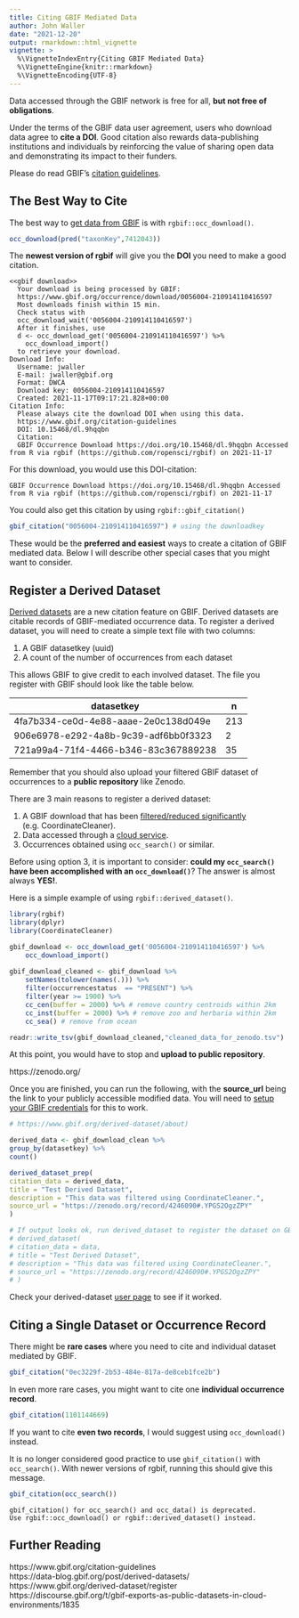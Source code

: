 ```yaml
---
title: Citing GBIF Mediated Data
author: John Waller
date: "2021-12-20"
output: rmarkdown::html_vignette
vignette: >
  %\VignetteIndexEntry{Citing GBIF Mediated Data}
  %\VignetteEngine{knitr::rmarkdown}
  %\VignetteEncoding{UTF-8}
---
```




Data accessed through the GBIF network is free for all, **but not free of obligations**. 

Under the terms of the GBIF data user agreement, users who download data agree to **cite a DOI**. Good citation also rewards data-publishing institutions and individuals by reinforcing the value of sharing open data and demonstrating its impact to their funders. 

Please do read GBIF's [citation guidelines](https://www.gbif.org/citation-guidelines).

## The Best Way to Cite

The best way to [get data from GBIF](https://docs.ropensci.org/rgbif/articles/getting_occurrence_data.html) is with `rgbif::occ_download()`.

```r
occ_download(pred("taxonKey",7412043))
```
The **newest version of rgbif** will give you the **DOI** you need to make a good citation. 

```
<<gbif download>>
  Your download is being processed by GBIF:
  https://www.gbif.org/occurrence/download/0056004-210914110416597
  Most downloads finish within 15 min.
  Check status with
  occ_download_wait('0056004-210914110416597')
  After it finishes, use
  d <- occ_download_get('0056004-210914110416597') %>%
    occ_download_import()
  to retrieve your download.
Download Info:
  Username: jwaller
  E-mail: jwaller@gbif.org
  Format: DWCA
  Download key: 0056004-210914110416597
  Created: 2021-11-17T09:17:21.828+00:00
Citation Info:  
  Please always cite the download DOI when using this data.
  https://www.gbif.org/citation-guidelines
  DOI: 10.15468/dl.9hqqbn
  Citation:
  GBIF Occurrence Download https://doi.org/10.15468/dl.9hqqbn Accessed from R via rgbif (https://github.com/ropensci/rgbif) on 2021-11-17
```

For this download, you would use this DOI-citation:

```
GBIF Occurrence Download https://doi.org/10.15468/dl.9hqqbn Accessed from R via rgbif (https://github.com/ropensci/rgbif) on 2021-11-17
```

You could also get this citation by using `rgbif::gbif_citation()`

```r
gbif_citation("0056004-210914110416597") # using the downloadkey
```

These would be the **preferred and easiest** ways to create a citation of GBIF mediated data. Below I will describe other special cases that you might want to consider.  

## Register a Derived Dataset 

[Derived datasets](
https://www.gbif.org/derived-dataset/about) are a new citation feature on GBIF. Derived datasets are citable records of GBIF-mediated occurrence data. To register a derived dataset, you will need to create a simple text file with two columns: 

(1) A GBIF datasetkey (uuid)
(2) A count of the number of occurrences from each dataset

This allows GBIF to give credit to each involved dataset. The file you register with GBIF should look like the table below. 

| datasetkey                           	| n   	|
|--------------------------------------	|-----	|
| 4fa7b334-ce0d-4e88-aaae-2e0c138d049e 	| 213 	|
| 906e6978-e292-4a8b-9c39-adf6bb0f3323 	| 2   	|
| 721a99a4-71f4-4466-b346-83c367889238 	| 35  	|

Remember that you should also upload your filtered GBIF dataset of occurrences to a **public repository** like Zenodo. 

There are 3 main reasons to register a derived dataset: 

1) A GBIF download that has been [filtered/reduced significantly](https://data-blog.gbif.org/post/gbif-filtering-guide/) (e.g. CoordinateCleaner).
2) Data accessed through a [cloud service](https://data-blog.gbif.org/post/aws-and-gbif/).
3) Occurrences obtained using `occ_search()` or similar. 

Before using option 3, it is important to consider: **could my `occ_search()` have been accomplished with an `occ_download()`**? The answer is almost always **YES!**.

Here is a simple example of using `rgbif::derived_dataset()`. 

```r 
library(rgbif)
library(dplyr)
library(CoordinateCleaner)

gbif_download <- occ_download_get('0056004-210914110416597') %>%
    occ_download_import()
    
gbif_download_cleaned <- gbif_download %>%
    setNames(tolower(names(.))) %>% 
    filter(occurrencestatus  == "PRESENT") %>%
    filter(year >= 1900) %>% 
    cc_cen(buffer = 2000) %>% # remove country centroids within 2km 
    cc_inst(buffer = 2000) %>% # remove zoo and herbaria within 2km 
    cc_sea() # remove from ocean

readr::write_tsv(gbif_download_cleaned,"cleaned_data_for_zenodo.tsv")

```

At this point, you would have to stop and **upload to public repository**.

https://zenodo.org/

Once you are finished, you can run the following, with the **source_url** being the link to your publicly accessible modified data. You will need to [setup your GBIF credentials](https://docs.ropensci.org/rgbif/articles/gbif_credentials.html) for this to work. 

```r
# https://www.gbif.org/derived-dataset/about)

derived_data <- gbif_download_clean %>%
group_by(datasetkey) %>% 
count()

derived_dataset_prep(
citation_data = derived_data,
title = "Test Derived Dataset",
description = "This data was filtered using CoordinateCleaner.",
source_url = "https://zenodo.org/record/4246090#.YPGS2OgzZPY"
)

# If output looks ok, run derived_dataset to register the dataset on GBIF
# derived_dataset(
# citation_data = data,
# title = "Test Derived Dataset",
# description = "This data was filtered using CoordinateCleaner.",
# source_url = "https://zenodo.org/record/4246090#.YPGS2OgzZPY"
# )
```
Check your derived-dataset [user page](https://www.gbif.org/derived-dataset)
 to see if it worked.


## Citing a Single Dataset or Occurrence Record

There might be **rare cases** where you need to cite and individual dataset mediated by GBIF. 

```r
gbif_citation("0ec3229f-2b53-484e-817a-de8ceb1fce2b")
```

In even more rare cases, you might want to cite one **individual occurrence record**. 

```r
gbif_citation(1101144669)
```

If you want to cite **even two records**, I would suggest using `occ_download()` instead.

It is no longer considered good practice to use `gbif_citation()` with `occ_search()`. With newer versions of rgbif, running this should give this message. 

```r
gbif_citation(occ_search())
```
```
gbif_citation() for occ_search() and occ_data() is deprecated.
Use rgbif::occ_download() or rgbif::derived_dataset() instead.
```

## Further Reading

https://www.gbif.org/citation-guidelines<br>
https://data-blog.gbif.org/post/derived-datasets/<br>
https://www.gbif.org/derived-dataset/register<br>
https://discourse.gbif.org/t/gbif-exports-as-public-datasets-in-cloud-environments/1835<br>





